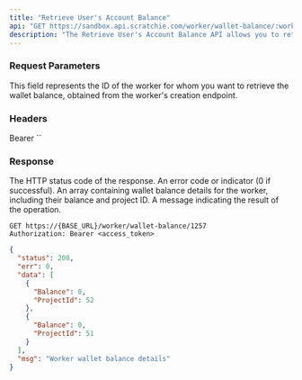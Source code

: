 ```yaml
---
title: "Retrieve User's Account Balance"
api: "GET https://sandbox.api.scratchie.com/worker/wallet-balance/:workerId"
description: "The Retrieve User's Account Balance API allows you to retrieve detailed information about a specific user's wallet balance within the Scratchie open API system."
---
```


### Request Parameters

<ParamField path="workerId" type="Number">
  This field represents the ID of the worker for whom you want to retrieve the wallet balance, obtained from the worker's creation endpoint.
</ParamField>

### Headers

<ParamField body="Authorization" type="String">
  Bearer `<access_token>`
</ParamField>

### Response

<ResponseField name="status" type="Number">
  The HTTP status code of the response.
</ResponseField>

<ResponseField name="err" type="Number">
  An error code or indicator (0 if successful).
</ResponseField>

<ResponseField name="data" type="Array">
  An array containing wallet balance details for the worker, including their balance and project ID.
</ResponseField>

<ResponseField name="msg" type="String">
  A message indicating the result of the operation.
</ResponseField>

<RequestExample>

```http
GET https://{BASE_URL}/worker/wallet-balance/1257
Authorization: Bearer <access_token>
```

</RequestExample>

<ResponseExample>

```json Response
{
  "status": 200,
  "err": 0,
  "data": [
    {
      "Balance": 0,
      "ProjectId": 52
    },
    {
      "Balance": 0,
      "ProjectId": 51
    }
  ],
  "msg": "Worker wallet balance details"
}
```

</ResponseExample>
